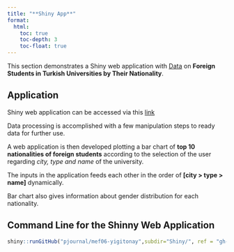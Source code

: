```yaml
---
title: "**Shiny App**"
format:
  html:
    toc: true
    toc-depth: 3
    toc-float: true
---
```




This section demonstrates a Shiny web application with [Data](https://github.com/pjournal/mef06-yigitonay/shiny/) on **Foreign Students in Turkish Universities by Their Nationality**.

## Application
Shiny web application can be accessed via this [link](https://y94k9h-yigit-onay.shinyapps.io/shiny/)

Data processing is accomplished with a few manipulation steps to ready data for further use.

A web application is then developed plotting a bar chart of **top 10 nationalities of foreign students** according to the selection of the user regarding *city, type and name* of the university. 

The inputs in the application feeds each other in the order of **[city > type > name]** dynamically.

Bar chart also gives information about gender distribution for each nationality.

## Command Line for the Shinny Web Application

```r
shiny::runGitHub("pjournal/mef06-yigitonay",subdir="Shiny/", ref = "gh-pages")
```

